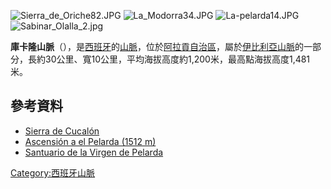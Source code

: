 [[Image:Sierra_de_Oriche82.JPG|right]]
[[Image:La_Modorra34.JPG|thumb]]
[[Image:La-pelarda14.JPG|thumb]]
[[Image:Sabinar_Olalla_2.jpg|thumb]]

{{Coord|40|59|45|N|1|5|5|W|display=title}}

'''庫卡隆山脈'''（{{lang-es|Sierra de Cucalón}}），是[[西班牙|西班牙]]的[[山脈|山脈]]，位於[[阿拉貢自治區|阿拉貢自治區]]，屬於[[伊比利亞山脈|伊比利亞山脈]]的一部分，長約30公里、寬10公里，平均海拔高度約1,200米，最高點海拔高度1,481米。

==參考資料==
*[http://www.xiloca.com/xilocapedia/index.php?title=Sierra_de_Cucal%C3%B3n Sierra de Cucalón] {{Wayback|url=http://www.xiloca.com/xilocapedia/index.php?title=Sierra_de_Cucal%C3%B3n |date=20160306160432 }}
*[http://www.pirineos3000.com/servlet/DescripcionAscension/MONTANA--Pelarda--IDASCENSION--9573.html Ascensión a el Pelarda (1512 m)] {{Wayback|url=http://www.pirineos3000.com/servlet/DescripcionAscension/MONTANA--Pelarda--IDASCENSION--9573.html |date=20160304031613 }}
*[http://www.xiloca.com/xilocapedia/index.php?title=Santuario_de_la_Virgen_de_Pelarda Santuario de la Virgen de Pelarda] {{Wayback|url=http://www.xiloca.com/xilocapedia/index.php?title=Santuario_de_la_Virgen_de_Pelarda |date=20120321122455 }}

{{Spain-geo-stub}}
[[Category:西班牙山脈|Category:西班牙山脈]]